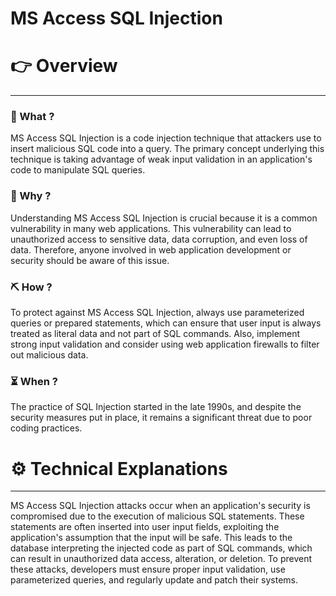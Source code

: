 # MS Access SQL Injection


# 👉 Overview

---

### 👀 What ?

MS Access SQL Injection is a code injection technique that attackers use to insert malicious SQL code into a query. The primary concept underlying this technique is taking advantage of weak input validation in an application's code to manipulate SQL queries.


### 🧐 Why ?

Understanding MS Access SQL Injection is crucial because it is a common vulnerability in many web applications. This vulnerability can lead to unauthorized access to sensitive data, data corruption, and even loss of data. Therefore, anyone involved in web application development or security should be aware of this issue.


### ⛏️ How ?

To protect against MS Access SQL Injection, always use parameterized queries or prepared statements, which can ensure that user input is always treated as literal data and not part of SQL commands. Also, implement strong input validation and consider using web application firewalls to filter out malicious data.


### ⏳ When ?

The practice of SQL Injection started in the late 1990s, and despite the security measures put in place, it remains a significant threat due to poor coding practices.


# ⚙️ Technical Explanations

---

MS Access SQL Injection attacks occur when an application's security is compromised due to the execution of malicious SQL statements. These statements are often inserted into user input fields, exploiting the application's assumption that the input will be safe. This leads to the database interpreting the injected code as part of SQL commands, which can result in unauthorized data access, alteration, or deletion. To prevent these attacks, developers must ensure proper input validation, use parameterized queries, and regularly update and patch their systems.
